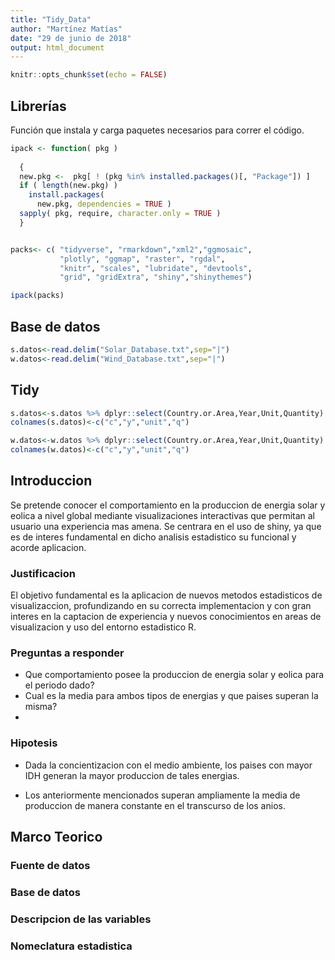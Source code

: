 ---
title: "Tidy_Data"
author: "Martínez Matías"
date: "29 de junio de 2018"
output: html_document
---

```{r setup, include=FALSE}
knitr::opts_chunk$set(echo = FALSE)
```

## Librerías

Función que instala y carga paquetes necesarios para correr el código.

```{r}
ipack <- function( pkg )
  
  {
  new.pkg <-  pkg[ ! (pkg %in% installed.packages()[, "Package"]) ]
  if ( length(new.pkg) ) 
    install.packages(
      new.pkg, dependencies = TRUE )
  sapply( pkg, require, character.only = TRUE )
  }


packs<- c( "tidyverse", "rmarkdown","xml2","ggmosaic",
           "plotly", "ggmap", "raster", "rgdal",
           "knitr", "scales", "lubridate", "devtools",
           "grid", "gridExtra", "shiny","shinythemes")

ipack(packs)
```



## Base de datos

```{r pressure, echo=FALSE}
s.datos<-read.delim("Solar_Database.txt",sep="|")
w.datos<-read.delim("Wind_Database.txt",sep="|")
```


## Tidy
```{r}
s.datos<-s.datos %>% dplyr::select(Country.or.Area,Year,Unit,Quantity)
colnames(s.datos)<-c("c","y","unit","q")

w.datos<-w.datos %>% dplyr::select(Country.or.Area,Year,Unit,Quantity)
colnames(w.datos)<-c("c","y","unit","q")


```

## Introduccion

Se pretende conocer el comportamiento en la produccion de energia solar y eolica a nivel global mediante visualizaciones interactivas que permitan al usuario una experiencia mas amena. Se centrara en el uso de shiny, ya que es de interes fundamental en dicho analisis estadistico su funcional y acorde aplicacion.

### Justificacion

El objetivo fundamental es la aplicacion de nuevos metodos estadisticos de visualizaccion, profundizando en su correcta implementacion y con gran interes en la captacion de experiencia y nuevos conocimientos en areas de visualizacion y uso del entorno estadistico R.

### Preguntas a responder

- Que comportamiento posee la produccion de energia solar y eolica para el periodo dado?
- Cual es la media para ambos tipos de energias y que paises superan la misma?
- 

### Hipotesis

- Dada la concientizacion con el medio ambiente, los paises con mayor IDH generan la mayor produccion de tales energias.

- Los anteriormente mencionados superan ampliamente la media de produccion de manera constante en el transcurso de los anios.

## Marco Teorico


### Fuente de datos


### Base de datos


### Descripcion de las variables

### Nomeclatura estadistica









